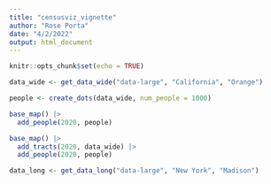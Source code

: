 ```yaml
---
title: "censusviz_vignette"
author: "Rose Porta"
date: "4/2/2022"
output: html_document
---
```


```r
knitr::opts_chunk$set(echo = TRUE)
```

```r
data_wide <- get_data_wide("data-large", "California", "Orange")
```

```r
people <- create_dots(data_wide, num_people = 1000)
```

```r
base_map() |> 
  add_people(2020, people)
```

```r
base_map() |> 
  add_tracts(2020, data_wide) |> 
  add_people(2020, people)
```

```r
data_long <- get_data_long("data-large", "New York", "Madison")
```


